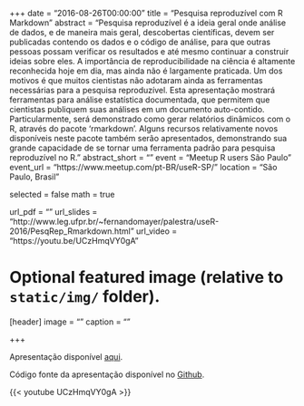 +++
date = "2016-08-26T00:00:00"
title = "Pesquisa reproduzível com R Markdown"
abstract = "Pesquisa reproduzível é a ideia geral onde análise de dados, e de maneira mais geral, descobertas científicas, devem ser publicadas contendo os dados e o código de análise, para que outras pessoas possam verificar os resultados e até mesmo continuar a construir ideias sobre eles. A importância de reproducibilidade na ciência é altamente reconhecida hoje em dia, mas ainda não é largamente praticada. Um dos motivos é que muitos cientistas não adotaram ainda as ferramentas necessárias para a pesquisa reproduzível. Esta apresentação mostrará ferramentas para análise estatística documentada, que permitem que cientistas publiquem suas análises em um documento auto-contido. Particularmente, será demonstrado como gerar relatórios dinâmicos com o R, através do pacote 'rmarkdown'. Alguns recursos relativamente novos disponíveis neste pacote também serão apresentados, demonstrando sua grande capacidade de se tornar uma ferramenta padrão para pesquisa reproduzível no R."
abstract_short = ""
event = "Meetup R users São Paulo"
event_url = "https://www.meetup.com/pt-BR/useR-SP/"
location = "São Paulo, Brasil"

selected = false
math = true

url_pdf = ""
url_slides = "http://www.leg.ufpr.br/~fernandomayer/palestra/useR-2016/PesqRep_Rmarkdown.html"
url_video = "https://youtu.be/UCzHmqVY0gA"

# Optional featured image (relative to `static/img/` folder).
[header]
image = ""
caption = ""

+++

Apresentação disponível [aqui](http://www.leg.ufpr.br/~fernandomayer/palestra/useR-2016/PesqRep_Rmarkdown.html).

Código fonte da apresentação disponível no [Github](https://github.com/fernandomayer/Rmarkdown-rautu).

{{< youtube UCzHmqVY0gA >}}
